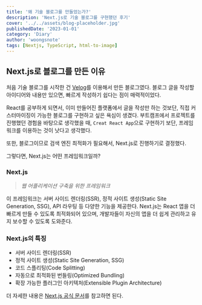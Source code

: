 ```yaml
---
title: '왜 기술 블로그를 만들었는가?'
description: 'Next.js로 기술 블로그를 구현했던 후기'
cover: '../../assets/blog-placeholder.jpg'
publishedDate: '2023-01-01'
category: 'Diary'
author: 'woongsnote'
tags: [Nextjs, TypeScript, html-to-image]
---
```


## Next.js로 블로그를 만든 이유

처음 기술 블로그를 시작한 건 [Velog](https://velog.io/@woongsnote)를 이용해서 만든 블로그였다.
블로그 글을 작성할 아이디어와 내용만 있으면, 빠르게 작성하기 쉽다는 점이 매력적이었다.

React를 공부하게 되면서, 이미 만들어진 플랫폼에서 글을 작성만 하는 것보단, 직접 커스터마이징이 가능한 블로그를 구현하고 싶은 욕심이 생겼다.
부트캠프에서 프로젝트를 진행했던 경험을 바탕으로 생각했을 때, `Creat React App`으로 구현하기 보단, 프레임워크를 이용하는 것이 낫다고 생각했다.

또한, 블로그이므로 검색 엔진 최적화가 필요해서, Next.js로 진행하기로 결정했다.

그렇다면, Next.js는 어떤 프레임워크일까?

### Next.js

> _웹 어플리케이션 구축을 위한 프레임워크_

이 프레임워크는 서버 사이드 렌더링(SSR), 정적 사이트 생성(Static Site Generation, SSG), API 라우팅 등 다양한 기능을 제공한다.
Next.js는 React 앱을 더 빠르게 만들 수 있도록 최적화되어 있으며, 개발자들이 자신의 앱을 더 쉽게 관리하고 유지 보수할 수 있도록 도와준다.

### Next.js의 특징

- 서버 사이드 렌더링(SSR)
- 정적 사이트 생성(Static Site Generation, SSG)
- 코드 스플리팅(Code Splitting)
- 자동으로 최적화된 번들링(Optimized Bundling)
- 확장 가능한 플러그인 아키텍처(Extensible Plugin Architecture)

더 자세한 내용은 [Next.js 공식 문서](https://nextjs.org/docs/)를 참고하면 된다.
